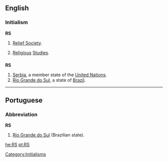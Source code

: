 ==English==

===Initialism===
'''RS'''

# {{context|Mormonism}} [[w:Relief Society|Relief Society]].
# [[Religious]] [[Studies]].

==={{abbreviation}}===
'''RS'''

# [[Serbia]], a member state of the [[United Nations]].
# [[Rio Grande do Sul]], a state of [[Brazil]].

[[Category:Initialisms]]

----

==Portuguese==

===Abbreviation===
'''RS'''

# [[Rio Grande do Sul]] (Brazilian state).

[[he:RS]]
[[pt:RS]]
